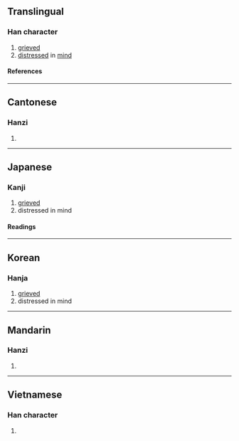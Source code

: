 {{character info/new}}
==Translingual==

===Han character===
{{Han char|rn=61|rad=心|as=02|sn=5|four=97020|canj=PSH,XPSH|ids=⿰忄刀}}

# [[grieved]]
# [[distress]]ed in [[mind]]

====References====
{{Han ref|kx=0375.080|dkj=10305|dj=0702.050|hdz=42268.080|uh=5FC9}}

----

==Cantonese==

===Hanzi===
{{yue-hanzi|jyut=[[dou1]], [[tou1]]|y=dou1, tou1}}

# {{defn|lang=yue|sort=心02}}

----

==Japanese==

===Kanji===
{{ja-kanji|grade=|rs=心02}}

# [[grieved]]
# distressed in mind

====Readings====
{{ja-readings
|on=とう
|kun=うれえる
}}

----

==Korean==

===Hanja===
{{ko-hanja|도}}

# [[grieved]]
# distressed in mind

----

==Mandarin==

===Hanzi===
{{cmn-hanzi|pin=[[dāo]] ([[dao1]])|wg=tao<sup>1</sup>}}

# {{defn|lang=cmn|sort=心02}}

----

==Vietnamese==

===Han character===
{{vi-readings|rs=心02|reading=đau}}

# {{defn|lang=vi|sort=心02}}